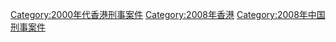 [[Category:2000年代香港刑事案件|Category:2000年代香港刑事案件]]
[[Category:2008年香港|Category:2008年香港]]
[[Category:2008年中国刑事案件|Category:2008年中国刑事案件]]